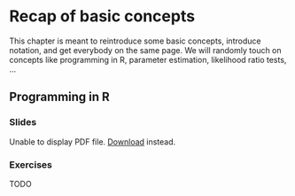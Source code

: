 # Recap of basic concepts

This chapter is meant to reintroduce some basic concepts, introduce notation,
and get everybody on the same page. We will randomly touch on concepts like
programming in R, parameter estimation, likelihood ratio tests, ...

## Programming in R

### Slides {-}

```{=html}
<object data="slides/01_recap/01_programming.pdf" type="application/pdf" width="100%" height="500px">
  <p>
    Unable to display PDF file. <a href="slides/01_recap/01_programming.pdf">Download</a> instead.
  </p>
</object>
```

### Exercises {-}

TODO

